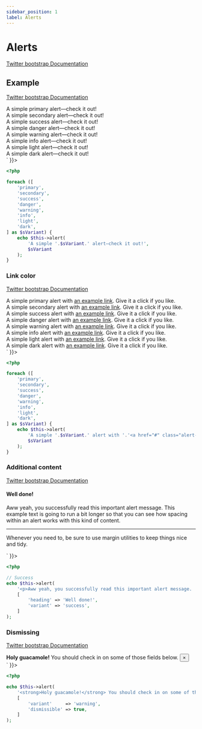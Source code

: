 ```yaml
---
sidebar_position: 1
label: Alerts
---
```



# Alerts

[Twitter bootstrap Documentation](https://getbootstrap.com/docs/4.5/components/alerts/)



## Example

[Twitter bootstrap Documentation](https://getbootstrap.com/docs/4.5/components/alerts/#examples)

<Tabs>
<TabItem value="result" label="Result" default>
  <HtmlCode bootstrapVersion="4.5">
      <div dangerouslySetInnerHTML={{ __html: `<div class="alert alert-primary" role="alert">
    A simple primary alert—check it out!
</div>
<div class="alert alert-secondary" role="alert">
    A simple secondary alert—check it out!
</div>
<div class="alert alert-success" role="alert">
    A simple success alert—check it out!
</div>
<div class="alert alert-danger" role="alert">
    A simple danger alert—check it out!
</div>
<div class="alert alert-warning" role="alert">
    A simple warning alert—check it out!
</div>
<div class="alert alert-info" role="alert">
    A simple info alert—check it out!
</div>
<div class="alert alert-light" role="alert">
    A simple light alert—check it out!
</div>
<div class="alert alert-dark" role="alert">
    A simple dark alert—check it out!
</div>` }}></div>
  </HtmlCode>
</TabItem>
<TabItem value="source" label="Source">

```php
<?php

foreach ([
    'primary',
    'secondary',
    'success',
    'danger',
    'warning',
    'info',
    'light',
    'dark',
] as $sVariant) {
    echo $this->alert(
        'A simple '.$sVariant.' alert—check it out!',
        $sVariant
    );
}

```

</TabItem>
</Tabs>

### Link color

[Twitter bootstrap Documentation](https://getbootstrap.com/docs/4.5/components/alerts/#link-color)

<Tabs>
<TabItem value="result" label="Result" default>
  <HtmlCode bootstrapVersion="4.5">
      <div dangerouslySetInnerHTML={{ __html: `<div class="alert alert-primary" role="alert">
    A simple primary alert with <a href="#" class="alert-link">an example link</a>. Give it a click if you like.
</div>
<div class="alert alert-secondary" role="alert">
    A simple secondary alert with <a href="#" class="alert-link">an example link</a>. Give it a click if you like.
</div>
<div class="alert alert-success" role="alert">
    A simple success alert with <a href="#" class="alert-link">an example link</a>. Give it a click if you like.
</div>
<div class="alert alert-danger" role="alert">
    A simple danger alert with <a href="#" class="alert-link">an example link</a>. Give it a click if you like.
</div>
<div class="alert alert-warning" role="alert">
    A simple warning alert with <a href="#" class="alert-link">an example link</a>. Give it a click if you like.
</div>
<div class="alert alert-info" role="alert">
    A simple info alert with <a href="#" class="alert-link">an example link</a>. Give it a click if you like.
</div>
<div class="alert alert-light" role="alert">
    A simple light alert with <a href="#" class="alert-link">an example link</a>. Give it a click if you like.
</div>
<div class="alert alert-dark" role="alert">
    A simple dark alert with <a href="#" class="alert-link">an example link</a>. Give it a click if you like.
</div>` }}></div>
  </HtmlCode>
</TabItem>
<TabItem value="source" label="Source">

```php
<?php

foreach ([
    'primary',
    'secondary',
    'success',
    'danger',
    'warning',
    'info',
    'light',
    'dark',
] as $sVariant) {
    echo $this->alert(
        'A simple '.$sVariant.' alert with '.'<a href="#" class="alert-link">an example link</a>. '.'Give it a click if you like.',
        $sVariant
    );
}

```

</TabItem>
</Tabs>

### Additional content

[Twitter bootstrap Documentation](https://getbootstrap.com/docs/4.5/components/alerts/#additional-content)

<Tabs>
<TabItem value="result" label="Result" default>
  <HtmlCode bootstrapVersion="4.5">
      <div dangerouslySetInnerHTML={{ __html: `<div class="alert alert-success" role="alert">
    <h4 class="alert-heading">Well done!</h4>
    <p>Aww yeah, you successfully read this important alert message. This example text is going to run a bit longer so that you can see how spacing within an alert works with this kind of content.</p>
    <hr/>
    <p class="mb-0">Whenever you need to, be sure to use margin utilities to keep things nice and tidy.</p>
</div>` }}></div>
  </HtmlCode>
</TabItem>
<TabItem value="source" label="Source">

```php
<?php

// Success
echo $this->alert(
    '<p>Aww yeah, you successfully read this important alert message. '.'This example text is going to run a bit longer so that you can see '.'how spacing within an alert works with this kind of content.</p>'.'<hr/>'.'<p class="mb-0">'.'Whenever you need to, be sure to use margin utilities to keep things nice and tidy.'.'</p>',
    [
        'heading' => 'Well done!',
        'variant' => 'success',
    ]
);

```

</TabItem>
</Tabs>

### Dismissing

[Twitter bootstrap Documentation](https://getbootstrap.com/docs/4.5/components/alerts/#dismissing)

<Tabs>
<TabItem value="result" label="Result" default>
  <HtmlCode bootstrapVersion="4.5">
      <div dangerouslySetInnerHTML={{ __html: `<div class="alert alert-dismissible alert-warning fade show" role="alert">
    <strong>Holy guacamole!</strong> You should check in on some of those fields below.
    <button aria-label="Close" class="close" data-dismiss="alert" type="button"><span aria-hidden="true">×</span></button>
</div>` }}></div>
  </HtmlCode>
</TabItem>
<TabItem value="source" label="Source">

```php
<?php

echo $this->alert(
    '<strong>Holy guacamole!</strong> You should check in on some of those fields below.',
    [
        'variant'     => 'warning',
        'dismissible' => true,
    ]
);

```

</TabItem>
</Tabs>
